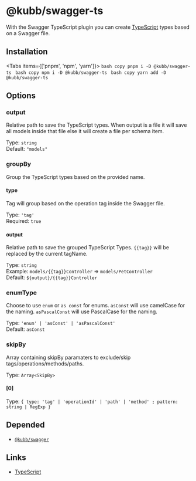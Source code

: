 
# @kubb/swagger-ts

With the Swagger TypeScript plugin you can create [TypeScript](https://www.typescriptlang.org/) types based on a Swagger file.

## Installation

<Tabs items={['pnpm', 'npm', 'yarn']}>
  <Tab>
    ```bash copy
    pnpm i -D @kubb/swagger-ts
    ```
  </Tab>
    <Tab>
    ```bash copy
    npm i -D @kubb/swagger-ts
    ```
  </Tab>
    <Tab>
    ```bash copy
    yarn add -D @kubb/swagger-ts
    ```
  </Tab>
</Tabs>



## Options

### output
Relative path to save the TypeScript types.
When output is a file it will save all models inside that file else it will create a file per schema item.

Type: `string` <br/>
Default: `"models"`

### groupBy
Group the TypeScript types based on the provided name.

#### type
Tag will group based on the operation tag inside the Swagger file.

Type: `'tag'` <br/>
Required: `true`

#### output
Relative path to save the grouped TypeScript Types.
`{{tag}}` will be replaced by the current tagName.

Type: `string` <br/>
Example: `models/{{tag}}Controller` => `models/PetController` <br/>
Default: `${output}/{{tag}}Controller`

### enumType
Choose to use `enum` or `as const` for enums. 
`asConst` will use camelCase for the naming.
`asPascalConst` will use PascalCase for the naming.

Type: `'enum' | 'asConst' | 'asPascalConst'` <br/>
Default: `asConst`

### skipBy
Array containing skipBy paramaters to exclude/skip tags/operations/methods/paths.

Type: `Array<SkipBy>` <br/>

#### [0]
Type: `{ type: 'tag' | 'operationId' | 'path' | 'method' ; pattern: string | RegExp }` <br/>


## Depended

- [`@kubb/swagger`](/docs/usage/swagger)

## Links

- [TypeScript](https://www.typescriptlang.org/)
